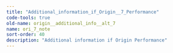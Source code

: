 ```yaml
---
title: "Additional_information_if_Origin__7_Performance"
code-tools: true
old-name: origin__additional_info__alt_7
name: ori_7_note
sort-order: 40
description: "Additional information if Origin Performance"
---
```

